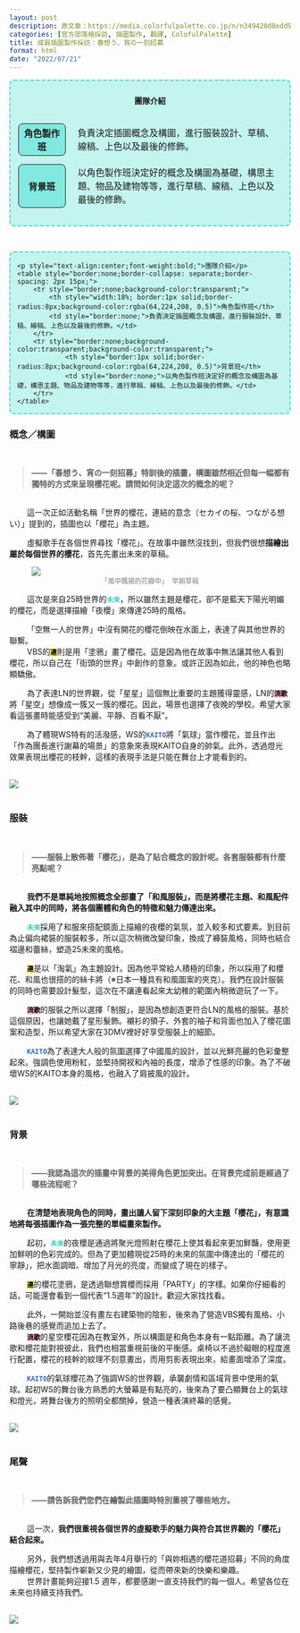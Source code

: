 ```yaml
---
layout: post
description: 原文章：https://media.colorfulpalette.co.jp/n/n349420d8edd9 | 此篇訪談翻譯僅作為個人練習。
categories: [官方部落格採訪, 插圖製作, 翻譯, ColofulPalette] 
title: 成員插圖製作採訪：春想う、宵の一刻招募
format: html
date: "2022/07/21"
---
```


<div style="border:2px turquoise dashed;padding:0px 12px 0px 12px;border-radius:8px;background-color:rgba(64,224,208, 0.3) !important;">
<p style="text-align:center;font-weight:bold;margin-top:25px">團隊介紹</p>
<table style="border:none;border-collapse: separate;border-spacing: 2px 15px;">
<tr style="border:none;background-color:transparent;">
<th style="text-align:center;width:18%; border:1px solid;border-radius:8px;background-color:rgba(64,224,208, 0.5)">角色製作班</th>
<td style="border:none;padding-left:20px">負責決定插圖概念及構圖，進行服裝設計、草稿、線稿、上色以及最後的修飾。</td>
</tr>
<tr style="border:none;background-color:transparent;background-color:transparent;">
<th style="text-align:center;border:1px solid;border-radius:8px;background-color:rgba(64,224,208, 0.5)">背景班</th>
<td style="border:none;padding-left:20px">以角色製作班決定好的概念及構圖為基礎，構思主題、物品及建物等等，進行草稿、線稿、上色以及最後的修飾。</td>
</tr>
</table>
</div>

<br>

<div  id="team-info" style="border:2px turquoise dashed;padding:0px 12px 0px 12px;border-radius:8px;background-color:rgba(64,224,208, 0.3) !important;">
	<p style="text-align:center;font-weight:bold;">團隊介紹</p>
	<table style="border:none;border-collapse: separate;border-spacing: 2px 15px;">
		<tr style="border:none;background-color:transparent;">
			<th style="width:18%; border:1px solid;border-radius:8px;background-color:rgba(64,224,208, 0.5)">角色製作班</th>
			<td style="border:none;">負責決定插圖概念及構圖，進行服裝設計、草稿、線稿、上色以及最後的修飾。</td>
		</tr>
		<tr style="border:none;background-color:transparent;background-color:transparent;">
				<th style="border:1px solid;border-radius:8px;background-color:rgba(64,224,208, 0.5)">背景班</th>
				<td style="border:none;">以角色製作班決定好的概念及構圖為基礎，構思主題、物品及建物等等，進行草稿、線稿、上色以及最後的修飾。</td>
		</tr>
	</table>
</div>


  
### 概念／構圖
<br>
<blockquote style="font-weight:bold;"> ——「春想う、宵の一刻招募」特訓後的插畫，構圖雖然相近但每一幅都有獨特的方式來呈現櫻花呢。請問如何決定這次的概念的呢？</blockquote>
<br>
&nbsp;&nbsp;&nbsp;&nbsp;&nbsp;&nbsp;&nbsp;&nbsp;這一次正如活動名稱「世界的櫻花，連結的意念（セカイの桜、つながる想い）」提到的，插圖也以「櫻花」為主題。

&nbsp;&nbsp;&nbsp;&nbsp;&nbsp;&nbsp;&nbsp;&nbsp;虛擬歌手在各個世界尋找「櫻花」。在故事中雖然沒找到，但我們很想**描繪出屬於每個世界的櫻花**，首先先畫出未來的草稿。
<br>
<figure>
<img src="https://assets.st-note.com/img/1651059051842-uxaZ3ERzlH.jpg">
<figcaption style="font-size:12;text-align:center;color:grey;">「風中飄揚的花瓣中」  早期草稿</figcaption>
</figure>


&nbsp;&nbsp;&nbsp;&nbsp;&nbsp;&nbsp;&nbsp;&nbsp;這次是來自25時世界的<code><span style="color:#33CCBB;font-weight:bold;">未來</span></code>，所以雖然主題是櫻花，卻不是藍天下陽光明媚的櫻花，而是選擇描繪「夜櫻」來傳達25時的風格。

&nbsp;&nbsp;&nbsp;&nbsp;&nbsp;&nbsp;&nbsp;&nbsp;「空無一人的世界」中沒有開花的櫻花倒映在水面上，表達了與其他世界的聯繫。
<br>
&nbsp;&nbsp;&nbsp;&nbsp;&nbsp;&nbsp;&nbsp;&nbsp;VBS的<code style="background-color:#FFEE11;"><span style="color:black;font-weight:bold;">連</span></code>則是用「塗鴉」畫了櫻花。這是因為他在故事中無法讓其他人看到櫻花，所以自己在「街頭的世界」中創作的意象。或許正因為如此，他的神色也略顯驕傲。

&nbsp;&nbsp;&nbsp;&nbsp;&nbsp;&nbsp;&nbsp;&nbsp;為了表達LN的世界觀，從「星星」這個無比重要的主題獲得靈感，LN的<code style="background-color:#FFBBCC;"><span style="color:black;font-weight:bold;">流歌</span></code>將「星空」想像成一簇又一簇的櫻花。因此，場景也選擇了夜晚的學校。希望大家看這張畫時能感受到“美麗、平靜、百看不厭”。

&nbsp;&nbsp;&nbsp;&nbsp;&nbsp;&nbsp;&nbsp;&nbsp;為了體現WS特有的活潑感，WS的<code><span style="color:#3366CC;font-weight:bold;">KAITO</span></code>將「氣球」當作櫻花，並且作出「作為團長進行謝幕的場景」的意象來表現KAITO自身的帥氣。此外，透過燈光效果表現出櫻花的枝幹，這樣的表現手法是只能在舞台上才能看到的。

<br>
<img src="https://assets.st-note.com/img/1651061586717-hLitVqLUqy.jpg">
<br><br>

### 服裝
<br>
<blockquote style="font-weight:bold;"> ——服裝上散佈著「櫻花」，是為了貼合概念的設計呢。各套服裝都有什麼亮點呢？</blockquote>
<br>
&nbsp;&nbsp;&nbsp;&nbsp;&nbsp;&nbsp;&nbsp;&nbsp;**我們不是單純地按照概念全部畫了「和風服裝」，而是將櫻花主題、和風配件融入其中的同時，將各個團體和角色的特徵和魅力傳達出來。**

&nbsp;&nbsp;&nbsp;&nbsp;&nbsp;&nbsp;&nbsp;&nbsp;<code><span style="color:#33CCBB;font-weight:bold;">未來</span></code>採用了和服來搭配鏡面上描繪的夜櫻的氣氛，並入較多和式要素。到目前為止偏向裙裝的服裝較多，所以這次稍微改變印象，換成了褲裝風格，同時也結合褶邊和蕾絲，塑造25未來的風格。

&nbsp;&nbsp;&nbsp;&nbsp;&nbsp;&nbsp;&nbsp;&nbsp;<code style="background-color:#FFEE11;"><span style="color:black;font-weight:bold;">連</span></code>是以「淘氣」為主題設計。因為他平常給人積極的印象，所以採用了和櫻花、和風也很搭的的絲卡將（※日本一種具有和風圖案的夾克）。我們在設計服裝的同時也需要設計髮型，這次在不讓連看起來太幼稚的範圍內稍微遊玩了一下。

&nbsp;&nbsp;&nbsp;&nbsp;&nbsp;&nbsp;&nbsp;&nbsp;<code style="background-color:#FFBBCC;"><span style="color:black;font-weight:bold;">流歌</span></code>的服裝之所以選擇「制服」，是因為想創造更符合LN的風格的服裝。基於這個原因，也讓她戴了星形髮飾。襯衫的領子、外套的袖子和背面也加入了櫻花圖案和造型，所以希望大家在3DMV裡好好享受服裝上的細節。

&nbsp;&nbsp;&nbsp;&nbsp;&nbsp;&nbsp;&nbsp;&nbsp;<code><span style="color:#3366CC;font-weight:bold;">KAITO</span></code>為了表達大人般的氛圍選擇了中國風的設計，並以光鮮亮麗的色彩彙整起來。強調色使用粉紅，並堅持開衩和內袖的長度，增添了性感的印象。為了不破壞WS的KAITO本身的風格，也融入了肩披風的設計。

<br>
<img src="https://assets.st-note.com/img/1651061647672-REDSLBH61j.jpg">
<br><br>

### 背景
<br>
<blockquote style="font-weight:bold;"> ——我認為這次的插畫中背景的美得角色更加突出。在背景完成前是經過了哪些流程呢？</blockquote>
<br>
&nbsp;&nbsp;&nbsp;&nbsp;&nbsp;&nbsp;&nbsp;&nbsp;**在清楚地表現角色的同時，畫出讓人留下深刻印象的大主題「櫻花」，有意識地將每張插圖作為一張完整的單幅畫來製作。**

&nbsp;&nbsp;&nbsp;&nbsp;&nbsp;&nbsp;&nbsp;&nbsp;起初，<code><span style="color:#33CCBB;font-weight:bold;">未來</span></code>的夜櫻是通過將聚光燈照射在櫻花上使其看起來更加鮮豔，使用更加鮮明的色彩完成的。但為了更加體現從25時的未來的氛圍中傳達出的「櫻花的寧靜」，把水面調暗、增加了月光的亮度，而變成了現在的樣子。

&nbsp;&nbsp;&nbsp;&nbsp;&nbsp;&nbsp;&nbsp;&nbsp;<code style="background-color:#FFEE11;"><span style="color:black;font-weight:bold;">連</span></code>的櫻花塗鴉，是透過聯想賞櫻而採用「PARTY」的字樣。如果你仔細看的話，可能還會看到一個代表“1.5週年”的設計。歡迎大家找找看。

&nbsp;&nbsp;&nbsp;&nbsp;&nbsp;&nbsp;&nbsp;&nbsp;此外，一開始並沒有畫左右建築物的陰影，後來為了營造VBS獨有風格、小路後巷的感覺而追加上去了。
<br>
&nbsp;&nbsp;&nbsp;&nbsp;&nbsp;&nbsp;&nbsp;&nbsp;<code style="background-color:#FFBBCC;"><span style="color:black;font-weight:bold;">流歌</span></code>的星空櫻花因為在教室外，所以構圖是和角色本身有一點距離。為了讓流歌和櫻花能對視彼此，我們也相當重視前後的平衡感。桌椅以不過於礙眼的程度進行配置，櫻花的枝幹的紋理不刻意畫出，而用剪影表現出來，給畫面增添了深度。

&nbsp;&nbsp;&nbsp;&nbsp;&nbsp;&nbsp;&nbsp;&nbsp;<code><span style="color:#3366CC;font-weight:bold;">KAITO</span></code>的氣球櫻花為了強調WS的世界觀，承襲劇情和區域背景中使用的氣球。起初WS的舞台後方熟悉的大螢幕是有點亮的，後來為了要凸顯舞台上的氣球和燈光，將舞台後方的照明全都關掉，營造一種表演終幕的感覺。

<br>
<img src="https://assets.st-note.com/img/1651061692540-ful30W5jlv.jpg">
<br><br>

### 尾聲
<br>
<blockquote style="font-weight:bold;"> ——請告訴我們您們在繪製此插圖時特別重視了哪些地方。</blockquote>
<br>
&nbsp;&nbsp;&nbsp;&nbsp;&nbsp;&nbsp;&nbsp;&nbsp;這一次，**我們很重視各個世界的虛擬歌手的魅力與符合其世界觀的「櫻花」結合起來。**

&nbsp;&nbsp;&nbsp;&nbsp;&nbsp;&nbsp;&nbsp;&nbsp;另外，我們想透過用與去年4月舉行的「與妳相遇的櫻花道招募」不同的角度描繪櫻花，堅持製作嶄新又少見的繪圖，從而帶來新的快樂和樂趣。
\
&nbsp;&nbsp;&nbsp;&nbsp;&nbsp;&nbsp;&nbsp;&nbsp;世界計畫能夠迎接1.5 週年，都要感謝一直支持我們的每一個人。希望各位在未來也持續支持我們。

<br>
<img src="https://assets.st-note.com/img/1651061762105-oSCC63vtqS.jpg">
